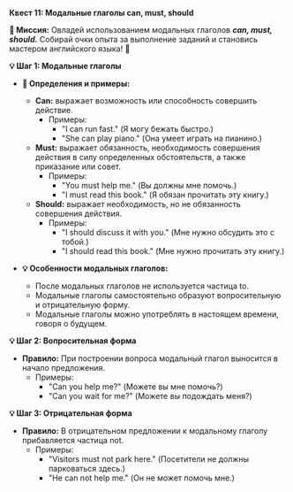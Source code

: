 
**Квест 11: Модальные глаголы can, must, should**

**🎯 Миссия:**
Овладей использованием модальных глаголов ***can, must, should.*** Собирай очки опыта за выполнение заданий и становись мастером английского языка! 🌟

**💡 Шаг 1: Модальные глаголы**
- **📜 Определения и примеры:**
  - **Can:** выражает <Highlight>возможность</Highlight> или <Highlight>способность</Highlight> совершить <Highlight>действие.</Highlight>
    - Примеры:
      - <Highlight>"I can run fast."</Highlight> <Highlight>(Я могу бежать быстро.)</Highlight>
      - <Highlight>"She can play piano."</Highlight> <Highlight>(Она умеет играть на пианино.)</Highlight>
  - **Must:** выражает <Highlight>обязанность,</Highlight> <Highlight>необходимость</Highlight> совершения действия в силу определенных <Highlight>обстоятельств,</Highlight> а также <Highlight>приказание</Highlight> или <Highlight>совет.</Highlight>
    - Примеры:
      - <Highlight>"You must help me."</Highlight> <Highlight>(Вы должны мне помочь.)</Highlight>
      - <Highlight>"I must read this book."</Highlight> <Highlight>(Я обязан прочитать эту книгу.)</Highlight>
  - **Should:** выражает <Highlight>необходимость,</Highlight> но <Highlight>не обязанность</Highlight> совершения действия.
    - Примеры:
      - <Highlight>"I should discuss it with you."</Highlight> <Highlight>(Мне нужно обсудить это с тобой.)</Highlight>
      - <Highlight>"I should read this book."</Highlight> <Highlight>(Мне нужно прочитать эту книгу.)</Highlight>

- **💡 Особенности модальных глаголов:**
  - После модальных глаголов не используется частица <Highlight>to.</Highlight>
  - Модальные глаголы самостоятельно образуют <Highlight>вопросительную</Highlight> и <Highlight>отрицательную</Highlight> форму.
  - Модальные глаголы можно употреблять в <Highlight>настоящем</Highlight> времени, говоря о <Highlight>будущем.</Highlight>

**💡 Шаг 2: Вопросительная форма**
- **Правило:** При построении вопроса <Highlight>модальный глагол</Highlight> выносится в <Highlight>начало</Highlight> предложения.
  - Примеры:
    - <Highlight>"Can you help me?"</Highlight> <Highlight>(Можете вы мне помочь?)</Highlight>
    - <Highlight>"Can you wait for me?"</Highlight> <Highlight>(Можете вы подождать меня?)</Highlight>

**💡 Шаг 3: Отрицательная форма**
- **Правило:** В <Highlight>отрицательном</Highlight> предложении к модальному глаголу прибавляется частица <Highlight>not.</Highlight>
  - Примеры:
    - "Visitors must not park here." (Посетители не должны парковаться здесь.)
    - <Highlight>"He can not help me."</Highlight> <Highlight>(Он не может помочь мне.)</Highlight>
